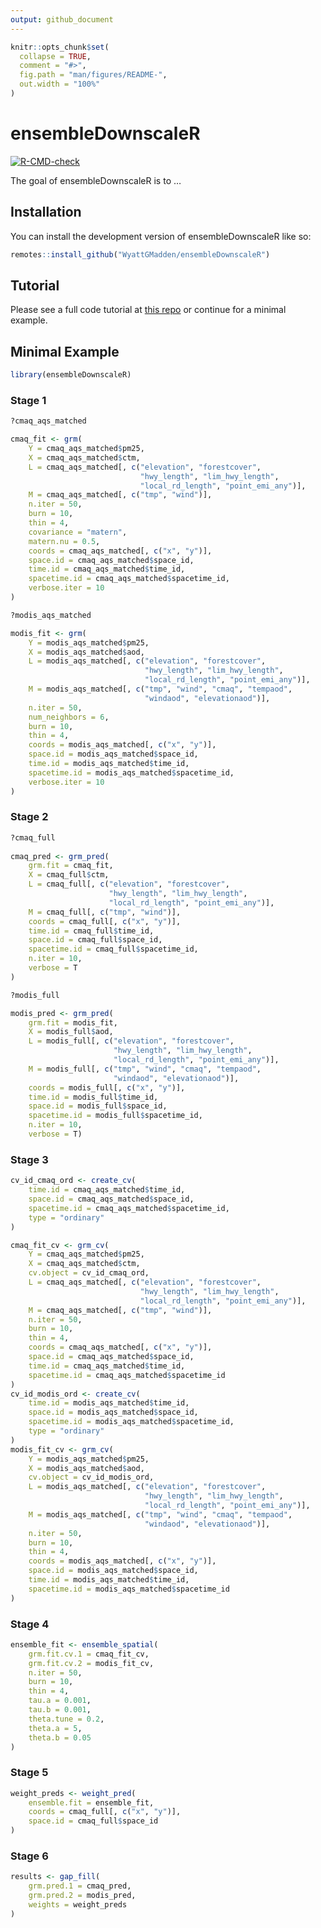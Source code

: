 ```yaml
---
output: github_document
---
```


<!-- README.md is generated from README.Rmd. Please edit that file -->

```r
knitr::opts_chunk$set(
  collapse = TRUE,
  comment = "#>",
  fig.path = "man/figures/README-",
  out.width = "100%"
)
```

# ensembleDownscaleR

<!-- badges: start -->
[![R-CMD-check](https://github.com/WyattGMadden/ensembleDownscaleR/actions/workflows/R-CMD-check.yaml/badge.svg)](https://github.com/WyattGMadden/ensembleDownscaleR/actions/workflows/R-CMD-check.yaml)
<!-- badges: end -->

The goal of ensembleDownscaleR is to ...



## Installation

You can install the development version of ensembleDownscaleR like so:

```r
remotes::install_github("WyattGMadden/ensembleDownscaleR")
```

## Tutorial

Please see a full code tutorial at [this repo](https://github.com/WyattGMadden/ensembleDownscaleR_tutorial) or continue for a minimal example. 

## Minimal Example

```r
library(ensembleDownscaleR)
```



### Stage 1

```r

?cmaq_aqs_matched

cmaq_fit <- grm(
    Y = cmaq_aqs_matched$pm25,
    X = cmaq_aqs_matched$ctm,
    L = cmaq_aqs_matched[, c("elevation", "forestcover",
                             "hwy_length", "lim_hwy_length", 
                             "local_rd_length", "point_emi_any")],
    M = cmaq_aqs_matched[, c("tmp", "wind")],
    n.iter = 50,
    burn = 10,
    thin = 4,
    covariance = "matern",
    matern.nu = 0.5,
    coords = cmaq_aqs_matched[, c("x", "y")],
    space.id = cmaq_aqs_matched$space_id,
    time.id = cmaq_aqs_matched$time_id,
    spacetime.id = cmaq_aqs_matched$spacetime_id,
    verbose.iter = 10
)

?modis_aqs_matched

modis_fit <- grm(
    Y = modis_aqs_matched$pm25,
    X = modis_aqs_matched$aod,
    L = modis_aqs_matched[, c("elevation", "forestcover",
                              "hwy_length", "lim_hwy_length", 
                              "local_rd_length", "point_emi_any")],
    M = modis_aqs_matched[, c("tmp", "wind", "cmaq", "tempaod", 
                              "windaod", "elevationaod")],
    n.iter = 50,
    num_neighbors = 6,
    burn = 10,
    thin = 4,
    coords = modis_aqs_matched[, c("x", "y")],
    space.id = modis_aqs_matched$space_id,
    time.id = modis_aqs_matched$time_id,
    spacetime.id = modis_aqs_matched$spacetime_id,
    verbose.iter = 10
)

```



### Stage 2

```r

?cmaq_full
 
cmaq_pred <- grm_pred(
    grm.fit = cmaq_fit,
    X = cmaq_full$ctm,
    L = cmaq_full[, c("elevation", "forestcover",
                      "hwy_length", "lim_hwy_length", 
                      "local_rd_length", "point_emi_any")],
    M = cmaq_full[, c("tmp", "wind")],
    coords = cmaq_full[, c("x", "y")],
    time.id = cmaq_full$time_id,
    space.id = cmaq_full$space_id,
    spacetime.id = cmaq_full$spacetime_id,
    n.iter = 10,
    verbose = T
)

?modis_full

modis_pred <- grm_pred(
    grm.fit = modis_fit,
    X = modis_full$aod, 
    L = modis_full[, c("elevation", "forestcover",
                       "hwy_length", "lim_hwy_length", 
                       "local_rd_length", "point_emi_any")],
    M = modis_full[, c("tmp", "wind", "cmaq", "tempaod", 
                       "windaod", "elevationaod")],
    coords = modis_full[, c("x", "y")],
    time.id = modis_full$time_id, 
    space.id = modis_full$space_id, 
    spacetime.id = modis_full$spacetime_id,
    n.iter = 10,
    verbose = T)

```



### Stage 3

```r

cv_id_cmaq_ord <- create_cv(
    time.id = cmaq_aqs_matched$time_id, 
    space.id = cmaq_aqs_matched$space_id,
    spacetime.id = cmaq_aqs_matched$spacetime_id,
    type = "ordinary"
)

cmaq_fit_cv <- grm_cv(
    Y = cmaq_aqs_matched$pm25,
    X = cmaq_aqs_matched$ctm,
    cv.object = cv_id_cmaq_ord,
    L = cmaq_aqs_matched[, c("elevation", "forestcover",
                             "hwy_length", "lim_hwy_length", 
                             "local_rd_length", "point_emi_any")],
    M = cmaq_aqs_matched[, c("tmp", "wind")],
    n.iter = 50,
    burn = 10,
    thin = 4,
    coords = cmaq_aqs_matched[, c("x", "y")],
    space.id = cmaq_aqs_matched$space_id,
    time.id = cmaq_aqs_matched$time_id,
    spacetime.id = cmaq_aqs_matched$spacetime_id
)
cv_id_modis_ord <- create_cv(
    time.id = modis_aqs_matched$time_id,
    space.id = modis_aqs_matched$space_id,
    spacetime.id = modis_aqs_matched$spacetime_id,
    type = "ordinary"
)
modis_fit_cv <- grm_cv(
    Y = modis_aqs_matched$pm25,
    X = modis_aqs_matched$aod,
    cv.object = cv_id_modis_ord,
    L = modis_aqs_matched[, c("elevation", "forestcover",
                              "hwy_length", "lim_hwy_length", 
                              "local_rd_length", "point_emi_any")],
    M = modis_aqs_matched[, c("tmp", "wind", "cmaq", "tempaod", 
                              "windaod", "elevationaod")],
    n.iter = 50,
    burn = 10,
    thin = 4,
    coords = modis_aqs_matched[, c("x", "y")],
    space.id = modis_aqs_matched$space_id,
    time.id = modis_aqs_matched$time_id,
    spacetime.id = modis_aqs_matched$spacetime_id
)

```



### Stage 4

```r

ensemble_fit <- ensemble_spatial(
    grm.fit.cv.1 = cmaq_fit_cv,
    grm.fit.cv.2 = modis_fit_cv,
    n.iter = 50, 
    burn = 10, 
    thin = 4,
    tau.a = 0.001, 
    tau.b = 0.001, 
    theta.tune = 0.2, 
    theta.a = 5, 
    theta.b = 0.05
)

```


### Stage 5

```r

weight_preds <- weight_pred(
    ensemble.fit = ensemble_fit,
    coords = cmaq_full[, c("x", "y")],
    space.id = cmaq_full$space_id
)

```


### Stage 6

```r

results <- gap_fill(
    grm.pred.1 = cmaq_pred,
    grm.pred.2 = modis_pred,
    weights = weight_preds
)

```








